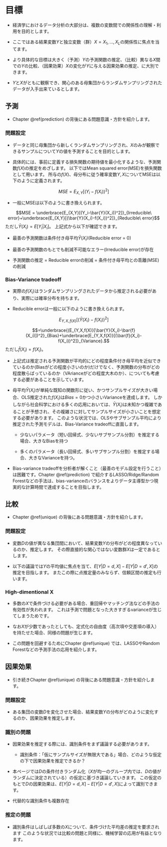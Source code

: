 # 目標

- 経済学におけるデータ分析の大部分は、複数の変数間での関係性の理解・利用を目的とします。

- ここではある結果変数$Y$と独立変数（群）$X=X_1,...,X_L$の関係性に焦点を当てます。

- より具体的な目標は大きく（予測）$Y$の予測関数の推定、（比較）異なる$X$間での$Y$の比較、（因果効果）$X$の変化が$Y$に与える因果効果の推定、に大別できます。

- $Y$と$X$がともに観察でき、関心のある母集団からランダムサンプリングされたデータが入手出来ているとします。

## 予測

- Chapter \@ref(prediction) の背後にある問題意識・方針を紹介します。

### 問題設定

- データと同じ母集団から新しくランダムサンプリングされ、$X$のみが観察できるサンプルについて$Y$の値を予測することを目的とします。

- 具体的には、事前に定義する損失関数の期待値を最小化するような、予測関数$f(X)$の推定をめざします。
以下ではMean squared error(MSE)を損失関数として用います。
所与の$f(X)$、母分布に従う確率変数$Y,X$についてMSEは以下のように定義されます。

$$MSE = E_{X,Y}[(Y_i-f(X_i))^2]$$

- 一般にMSEは以下のように書き換えられます。

$$MSE = \underbrace{E_{X,Y}[(Y_i-\bar{Y}(X_i))^2]}_{Irreducible\ error}+\underbrace{E_{X,Y}[(\bar{Y}(X_i)-f(X_i))^2]}_{Reducible\ error}$$
ただし$\bar{Y}(X_i)=E[Y_i|X_i]$。
上記式から以下が確認できます。

  - 最善の予測関数は条件付き母平均$\bar{Y}(X_i)$(Reducible error = 0)
  
  - 最善の予測関数のもとでも削減不可能なエラー(Irreducible error)が存在
  
  - 予測関数の推定 $=$ Reducible errorの削減 $=$ 条件付き母平均との乖離(MSE)の削減

### Bias-Variance tradeoff

- 実際の$f(X_i)$はランダムサンプリングされたデータから推定される必要があり、実際には確率分布を持ちます。

- Reducible errorは一般に以下のように書き換えられます。

$$E_{Y,X,f(X)}[(\bar{Y}(X_i)-f(X_i))^2]$$

$$=\underbrace{(E_{Y,X,f(X)}[\bar{Y}(X_i)-\bar{f}(X_i)])^2}_{Bias}+\underbrace{E_{Y,X,f(X)}[(\bar{f}(X_i)-f(X_i))^2]}_{Variance}.$$
ただし$\bar{f}(X_i)=f(X_i)$。

- 上記式は推定される予測関数が平均的にどの程度条件付き母平均を近似できているのか(Biasがどの程度小さいのか)だけでなく、予測関数の分布がどの程度散らばっているのか（VArianceがどの程度大木のか）、についても考慮する必要があることを示しています。

- 母平均$\bar Y(X_i)$が単純な既知の関数形に従い、かつサンプルサイズが大きい場合、OLS推定された$f(X_i)$は$Bias=0$かつ小さいVarianceを達成します。
しかしながら社会科学における多くの応用においては、$\bar Y(X_i)$は未知かつ複雑であることが予想され、その複雑さに対してサンプルサイズが小さいことを想定する必要があります。
このような状況では、OLSやサブサンプル平均により推定された予測モデルは、Bias-Variance tradeoffに直面します。

  - 少ないパラメータ（短い回帰式、少ないサブサンプル分割）を推定する場合、大きなBiasを持つ
  
  - 多くのパラメータ（長い回帰式、多いサブサンプル分割）を推定する場合、大きなVarianceを持つ。

- Bias-variance tradeoffを分析者が解くこと（最善のモデル設定を行うこと）は困難です。Chapter \@ref(prediction) で紹介するLASSO/Ridge/Random Forestなどの手法は、bias-varianceのバランスをよりデータ主導型かつ現実的な計算時間で達成することを目指します。

## 比較

- Chapter \@ref(unique) の背後にある問題意識・方針を紹介します。

### 問題設定

- 変数$D$の値が異なる集団間において、結果変数$Y$の分布がどの程度異なっているのか、推定します。
その際直接的な関心ではない変数群$X$は一定であるとします。

- 以下の議論では$Y$の平均値に焦点を当て、$E[Y|D=d,X]-E[Y|D=d',X]$の推定を目指します。
またこの際に点推定量のみならず、信頼区間の推定も行います。

### High-dimentional X

- 多数の$X$で条件づける必要がある場合、重回帰やマッチング法などの手法の有効性が失われます。
これは予測で問題となった大きすぎるvarianceが生じてしまうためです。

- なお$X$が少数であったとしても、定式化の自由度（高次項や交差項の導入）を持たせた場合、同様の問題が生じます。

- この問題を回避するためにChapter \@ref(unique) では、LASSOやRandom Forestなどの予測手法の応用を紹介します。

## 因果効果

- 引き続きChapter \@ref(unique) の背後にある問題意識・方針を紹介します。

### 問題設定

- ある集団の変数$D$を変化させた場合、結果変数$Y$の分布がどのように変化するのか、因果効果を推定します。

### 識別の問題

- 因果効果を推定する際には、識別条件をまず議論する必要があります。

  - 識別条件：「仮にサンプルサイズが無限大である」場合、どのような仮定の下で因果効果を推定できるか？
  
- 本ページでは$D$の条件付きランダム化（$X$が均一のグループ内では、$D$の値がランダムに決定されている）の仮定に基づき議論していきます。
この仮定のもとで$D$の因果効果は、$E[Y|D=d,X]-E[Y|D=d',X]$によって識別できます。

- 代替的な識別条件も複数存在

### 推定の問題

- 識別条件はしばしば多数の$X$について、条件づけた平均差の推定を要求されます
このような状況では比較の問題と同様に、機械学習の応用が有益となります。





